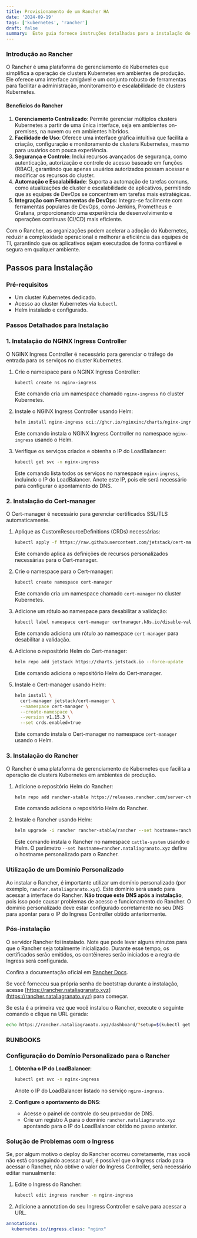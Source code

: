 ```yaml
---
title: Provisionamento de um Rancher HA
date: '2024-09-19'
tags: ['kubernetes', 'rancher']
draft: false
summary:  Este guia fornece instruções detalhadas para a instalação do Rancher em um ambiente de alta disponibilidade (HA) em um cluster Kubernetes dedicado.
---
```


### Introdução ao Rancher

O Rancher é uma plataforma de gerenciamento de Kubernetes que simplifica a operação de clusters Kubernetes em ambientes de produção. Ele oferece uma interface amigável e um conjunto robusto de ferramentas para facilitar a administração, monitoramento e escalabilidade de clusters Kubernetes.

#### Benefícios do Rancher

1. **Gerenciamento Centralizado**: Permite gerenciar múltiplos clusters Kubernetes a partir de uma única interface, seja em ambientes on-premises, na nuvem ou em ambientes híbridos.
2. **Facilidade de Uso**: Oferece uma interface gráfica intuitiva que facilita a criação, configuração e monitoramento de clusters Kubernetes, mesmo para usuários com pouca experiência.
3. **Segurança e Controle**: Inclui recursos avançados de segurança, como autenticação, autorização e controle de acesso baseado em funções (RBAC), garantindo que apenas usuários autorizados possam acessar e modificar os recursos do cluster.
4. **Automação e Escalabilidade**: Suporta a automação de tarefas comuns, como atualizações de cluster e escalabilidade de aplicativos, permitindo que as equipes de DevOps se concentrem em tarefas mais estratégicas.
5. **Integração com Ferramentas de DevOps**: Integra-se facilmente com ferramentas populares de DevOps, como Jenkins, Prometheus e Grafana, proporcionando uma experiência de desenvolvimento e operações contínuas (CI/CD) mais eficiente.

Com o Rancher, as organizações podem acelerar a adoção do Kubernetes, reduzir a complexidade operacional e melhorar a eficiência das equipes de TI, garantindo que os aplicativos sejam executados de forma confiável e segura em qualquer ambiente.

## Passos para Instalação

### Pré-requisitos

- Um cluster Kubernetes dedicado.
- Acesso ao cluster Kubernetes via `kubectl`.
- Helm instalado e configurado.

### Passos Detalhados para Instalação

### 1. Instalação do NGINX Ingress Controller

O NGINX Ingress Controller é necessário para gerenciar o tráfego de entrada para os serviços no cluster Kubernetes.

1. Crie o namespace para o NGINX Ingress Controller:

    ```sh
    kubectl create ns nginx-ingress
    ```

    Este comando cria um namespace chamado `nginx-ingress` no cluster Kubernetes.

2. Instale o NGINX Ingress Controller usando Helm:

    ```sh
    helm install nginx-ingress oci://ghcr.io/nginxinc/charts/nginx-ingress -n nginx-ingress
    ```

    Este comando instala o NGINX Ingress Controller no namespace `nginx-ingress` usando o Helm.

3. Verifique os serviços criados e obtenha o IP do LoadBalancer:

    ```sh
    kubectl get svc -n nginx-ingress
    ```

    Este comando lista todos os serviços no namespace `nginx-ingress`, incluindo o IP do LoadBalancer. Anote este IP, pois ele será necessário para configurar o apontamento do DNS.

### 2. Instalação do Cert-manager

O Cert-manager é necessário para gerenciar certificados SSL/TLS automaticamente.

1. Aplique as CustomResourceDefinitions (CRDs) necessárias:

    ```sh
    kubectl apply -f https://raw.githubusercontent.com/jetstack/cert-manager/release-0.9/deploy/manifests/00-crds.yaml
    ```

    Este comando aplica as definições de recursos personalizados necessárias para o Cert-manager.

2. Crie o namespace para o Cert-manager:

    ```sh
    kubectl create namespace cert-manager
    ```

    Este comando cria um namespace chamado `cert-manager` no cluster Kubernetes.

3. Adicione um rótulo ao namespace para desabilitar a validação:

    ```sh
    kubectl label namespace cert-manager certmanager.k8s.io/disable-validation=true
    ```

    Este comando adiciona um rótulo ao namespace `cert-manager` para desabilitar a validação.

4. Adicione o repositório Helm do Cert-manager:

    ```sh
    helm repo add jetstack https://charts.jetstack.io --force-update
    ```

    Este comando adiciona o repositório Helm do Cert-manager.

5. Instale o Cert-manager usando Helm:

    ```sh
    helm install \
      cert-manager jetstack/cert-manager \
      --namespace cert-manager \
      --create-namespace \
      --version v1.15.3 \
      --set crds.enabled=true
    ```

    Este comando instala o Cert-manager no namespace `cert-manager` usando o Helm.

### 3. Instalação do Rancher

O Rancher é uma plataforma de gerenciamento de Kubernetes que facilita a operação de clusters Kubernetes em ambientes de produção.

1. Adicione o repositório Helm do Rancher:

    ```sh
    helm repo add rancher-stable https://releases.rancher.com/server-charts/stable
    ```

    Este comando adiciona o repositório Helm do Rancher.

2. Instale o Rancher usando Helm:

    ```sh
    helm upgrade -i rancher rancher-stable/rancher --set hostname=rancher.nataliagranato.xyz -n cattle-system
    ```

    Este comando instala o Rancher no namespace `cattle-system` usando o Helm. O parâmetro `--set hostname=rancher.nataliagranato.xyz` define o hostname personalizado para o Rancher.

### Utilização de um Domínio Personalizado

Ao instalar o Rancher, é importante utilizar um domínio personalizado (por exemplo, `rancher.nataliagranato.xyz`). Este domínio será usado para acessar a interface do Rancher. **Não troque este DNS após a instalação**, pois isso pode causar problemas de acesso e funcionamento do Rancher. O domínio personalizado deve estar configurado corretamente no seu DNS para apontar para o IP do Ingress Controller obtido anteriormente.

### Pós-instalação

O servidor Rancher foi instalado. Note que pode levar alguns minutos para que o Rancher seja totalmente inicializado. Durante esse tempo, os certificados serão emitidos, os contêineres serão iniciados e a regra de Ingress será configurada.

Confira a documentação oficial em [Rancher Docs](https://rancher.com/docs/).

Se você forneceu sua própria senha de bootstrap durante a instalação, acesse [https://rancher.nataliagranato.xyz](https://rancher.nataliagranato.xyz) para começar.

Se esta é a primeira vez que você instalou o Rancher, execute o seguinte comando e clique na URL gerada:

```sh
echo https://rancher.nataliagranato.xyz/dashboard/?setup=$(kubectl get secret --namespace cattle-system bootstrap-secret -o go-template='{{.data.bootstrapPassword|base64decode}}')
```

### RUNBOOKS

### Configuração do Domínio Personalizado para o Rancher

1. **Obtenha o IP do LoadBalancer**:

    ```sh
    kubectl get svc -n nginx-ingress
    ```

    Anote o IP do LoadBalancer listado no serviço `nginx-ingress`.

2. **Configure o apontamento do DNS**:
    - Acesse o painel de controle do seu provedor de DNS.
    - Crie um registro A para o domínio `rancher.nataliagranato.xyz` apontando para o IP do LoadBalancer obtido no passo anterior.

### Solução de Problemas com o Ingress

Se, por algum motivo o deploy do Rancher ocorreu corretamente, mas você não está conseguindo acessar a url, é possível que o Ingress criado para acessar o Rancher, não obtive o valor do Ingress Controller, será necessário editar manualmente:

1. Edite o Ingress do Rancher:

    ```sh
    kubectl edit ingress rancher -n nginx-ingress
    ```

2. Adicione a annotation do seu Ingress Controller e salve para acessar a URL.

```yaml
annotations:
  kubernetes.io/ingress.class: "nginx"
```



